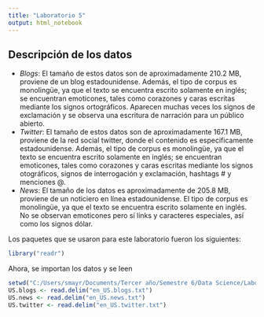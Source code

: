 ```yaml
---
title: "Laboratorio 5"
output: html_notebook
---
```


## Descripción de los datos
* _Blogs_: El tamaño de estos datos son de aproximadamente  210.2 MB, proviene de un blog estadounidense. Además, el tipo de corpus es monolingüe, ya que el texto se encuentra escrito solamente en inglés; se encuentran emoticones, tales como corazones y caras escritas mediante los signos ortográficos. Aparecen muchas veces los signos de exclamación y se observa una escritura de narración para un público abierto. 
* _Twitter_: El tamaño de estos datos son de aproximadamente 167.1 MB, proviene de la red social twitter, donde el contenido es especificamente estadounidense. Además, el tipo de corpus es monolingüe, ya que el texto se encuentra escrito solamente en inglés; se encuentran emoticones, tales como corazones y caras escritas mediante los signos otográficos, signos de interrogación y exclamación, hashtags # y menciones @.
* _News_: El tamaño de los datos es aproximadamente de 205.8 MB, proviene de un noticiero en línea estadounidense. El tipo de corpus es monolingüe, ya que el texto se encuentra escrito solamente en inglés. No se observan emoticones pero sí links y caracteres especiales, así como los signos dólar.


Los paquetes que se usaron para este laboratorio fueron los siguientes:
```r
library("readr")
```

Ahora, se importan los datos y se leen
```r
setwd("C:/Users/smayr/Documents/Tercer año/Semestre 6/Data Science/Laboratorio 5")
US.blogs <- read.delim("en_US.blogs.txt")
US.news <- read.delim("en_US.news.txt")
US.twitter <- read.delim("en_US.twitter.txt")
```



